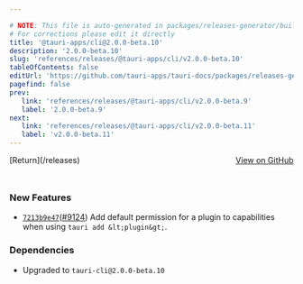 ```yaml
---

# NOTE: This file is auto-generated in packages/releases-generator/build.ts
# For corrections please edit it directly
title: '@tauri-apps/cli@2.0.0-beta.10'
description: '2.0.0-beta.10'
slug: 'references/releases/@tauri-apps/cli/v2.0.0-beta.10'
tableOfContents: false
editUrl: 'https://github.com/tauri-apps/tauri-docs/packages/releases-generator/build.ts'
pagefind: false
prev:
   link: 'references/releases/@tauri-apps/cli/v2.0.0-beta.9'
   label: '2.0.0-beta.9'
next:
   link: 'references/releases/@tauri-apps/cli/v2.0.0-beta.11'
   label: 'v2.0.0-beta.11'
---
```


			

<ReleaseSidebar slug="references/releases/@tauri-apps/cli"  packageName="@tauri-apps/cli" />

<div style="margin-bottom:3rem; display: flex; justify-content: space-between; align-items: center"><span>[Return](/releases)</span><span><a href="https://github.com/tauri-apps/tauri/releases/tag/@tauri-apps/cli-v2.0.0-beta.10">View on GitHub</a></span></div>

### New Features

- [`7213b9e47`](https://www.github.com/tauri-apps/tauri/commit/7213b9e47242bef814aa7257e0bf84631bf5fe7e)([#9124](https://www.github.com/tauri-apps/tauri/pull/9124)) Add default permission for a plugin to capabilities when using `tauri add &lt;plugin&gt;`.

### Dependencies

- Upgraded to `tauri-cli@2.0.0-beta.10`

